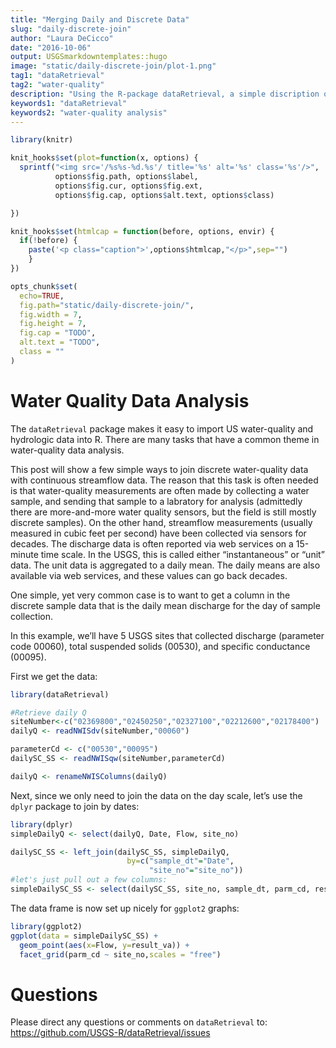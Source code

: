 ```yaml
---
title: "Merging Daily and Discrete Data"
slug: "daily-discrete-join"
author: "Laura DeCicco"
date: "2016-10-06"
output: USGSmarkdowntemplates::hugo
image: "static/daily-discrete-join/plot-1.png"
tag1: "dataRetrieval"
tag2: "water-quality"
description: "Using the R-package dataRetrieval, a simple discription on now to combine daily discharge and discrete water-quality measurements."
keywords1: "dataRetrieval"
keywords2: "water-quality analysis"
---
```

```r
library(knitr)

knit_hooks$set(plot=function(x, options) {
  sprintf("<img src='/%s%s-%d.%s'/ title='%s' alt='%s' class='%s'/>",
          options$fig.path, options$label,
          options$fig.cur, options$fig.ext,
          options$fig.cap, options$alt.text, options$class)

})

knit_hooks$set(htmlcap = function(before, options, envir) {
  if(!before) {
    paste('<p class="caption">',options$htmlcap,"</p>",sep="")
    }
})

opts_chunk$set(
  echo=TRUE,
  fig.path="static/daily-discrete-join/",
  fig.width = 7,
  fig.height = 7,
  fig.cap = "TODO",
  alt.text = "TODO",
  class = ""
)
```

# Water Quality Data Analysis

The `dataRetrieval` package makes it easy to import US water-quality and hydrologic data into R. There are many tasks that have a common theme in water-quality data analysis.

This post will show a few simple ways to join discrete water-quality data with continuous streamflow data. The reason that this task is often needed is that water-quality measurements are often made by collecting a water sample, and sending that sample to a labratory for analysis (admittedly there are more-and-more water quality sensors, but the field is still mostly discrete samples). On the other hand, streamflow measurements (usually measured in cubic feet per second) have been collected via sensors for decades. The discharge data is often reported via web services on a 15-minute time scale. In the USGS, this is called either "instantaneous" or "unit" data. The unit data is aggregated to a daily mean. The daily means are also available via web services, and these values can go back decades.

One simple, yet very common case is to want to get a column in the discrete sample data that is the daily mean discharge for the day of sample collection. 

In this example, we'll have 5 USGS sites that collected discharge (parameter code 00060), total suspended solids (00530), and specific conductance (00095).

First we get the data:

```r
library(dataRetrieval)

#Retrieve daily Q
siteNumber<-c("02369800","02450250","02327100","02212600","02178400")
dailyQ <- readNWISdv(siteNumber,"00060") 

parameterCd <- c("00530","00095")
dailySC_SS <- readNWISqw(siteNumber,parameterCd)

dailyQ <- renameNWISColumns(dailyQ)
```

Next, since we only need to join the data on the day scale, let's use the `dplyr` package to join by dates:

```r
library(dplyr)
simpleDailyQ <- select(dailyQ, Date, Flow, site_no)

dailySC_SS <- left_join(dailySC_SS, simpleDailyQ, 
                          by=c("sample_dt"="Date",
                               "site_no"="site_no"))
#let's just pull out a few columns:
simpleDailySC_SS <- select(dailySC_SS, site_no, sample_dt, parm_cd, result_va, Flow)

```

The data frame is now set up nicely for `ggplot2` graphs:

```r
library(ggplot2)
ggplot(data = simpleDailySC_SS) +
  geom_point(aes(x=Flow, y=result_va)) +
  facet_grid(parm_cd ~ site_no,scales = "free") 
```




# Questions

Please direct any questions or comments on `dataRetrieval` to:
[https://github.com/USGS-R/dataRetrieval/issues](https://github.com/USGS-R/dataRetrieval/issues)